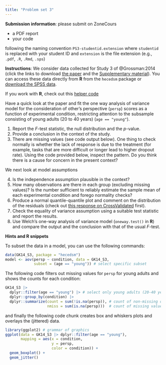 ```yaml
---
title: "Problem set 3"
---
```


**Submission information**: please submit on ZoneCours

- a PDF report
- your code
 
following the naming convention `PS3-studentid.extension` where `studentid` is replaced with your student ID and `extension` is the file extension (e.g., `.pdf`, `.R`, `.Rmd`, `.sps`)

**Instructions**: We consider data collected for Study 3 of @Grossman:2014 (click the links to download [the paper](https://journals.sagepub.com/stoken/default+domain/vIg5KBmaiJHKTXfUpXZK/full) and the [Supplementary material](https://journals.sagepub.com/doi/suppl/10.1177/0956797614535400/suppl_file/DS_10.11770956797614535400_SupplementalMethodandResults.pdf)). You can access these data directly from **R** from the `hecedsm` package or [download the SPSS data](/files/data/SPSS/GK14_S3.sav).

If you work with **R**, check out this [helper code](/evaluations/03-problem-set.R)

Have a quick look at the paper and fit the one way analysis of variance model for the consideration of other's perspective (`persp`) scores as a function of experimental condition, restricting attention to the subsample consisting of young adults (20 to 40 years) (`age == "young"`).

1. Report the $F$-test statistic, the null distribution and the $p$-value.
2. Provide a conclusion in the context of the study.
3. There are missing values (see code output below). One thing to check normally is whether the lack of response is due to the treatment (for example, tasks that are more difficult or longer lead to higher dropout rate). Using the code provided below, inspect the pattern. Do you think there is a cause for concern in the present context?

We next look at model assumptions

4. Is the independence assumption plausible in the context?
5. How many observations are there in each group (excluding missing values)? Is the number sufficient to reliably estimate the sample mean of each experimental condition and forego normality checks? 
6. Produce a normal quantile-quantile plot and comment on the distribution of the residuals (check out [this response on CrossValidated](https://stats.stackexchange.com/q/101290) first).
7. Check the equality of variance assumption using a suitable test statistic and report the results.
8. Use Welch's one-way analysis of variance model (`oneway.test()` in **R**) and compare the output and the conclusion with that of the usual $F$-test. 

**Hints and R snippets**

To subset the data in a model, you can use the following commands:

```r
data(GK14_S3, package = "hecedsm")
model <- aov(persp ~ condition, data = GK14_S3, 
             subset = (age == "young")) # select specific subset
```

The following code filters out missing values for `persp` for young adults and shows the counts for each condition:
```r
GK14_S3 |>
  dplyr::filter(age == "young") |> # select only young adults (20-40 years old)
  dplyr::group_by(condition) |>  
  dplyr::summarize(count = sum(!is.na(persp)), # count of non-missing observations
                   nmiss = sum(is.na(persp)))  # count of missing values
```

and finally the following code chunk creates box and whiskers plots and overlays the (jittered) data.

```r
library(ggplot2) # grammar of graphics
ggplot(data = GK14_S3 |> dplyr::filter(age == "young"),
       mapping = aes(x = condition,
                     y = persp,
                     color = condition)) +
  geom_boxplot() +
  geom_jitter()
```
